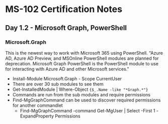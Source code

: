 # MS-102 Certification Notes
## Day 1.2 - Microsoft Graph, PowerShell

### Microsoft.Graph
This is the newest way to work with Microsoft 365 using PowerShell.
"Azure AD, Azure AD Preview, and MSOnline PowerShell modules are planned for deprecation. Microsoft Graph PowerShell is the PowerShell module to use for interacting with Azure AD and other Microsoft services."
* Install-Module Microsoft.Graph - Scope CurrentUser
* There are over 30 sub modules to see them
* Get-InstalledModule | Where-Object `{$_.Name -like "*Graph.*"}`
* Commands are run from the sub modules and require permissions
* Find-MgGraphCommand can be used to discover required permissions for another commandlet
	* Find-MgGraphCommand -command Get-MgUser | Select -First 1 -ExpandProperty Permissions